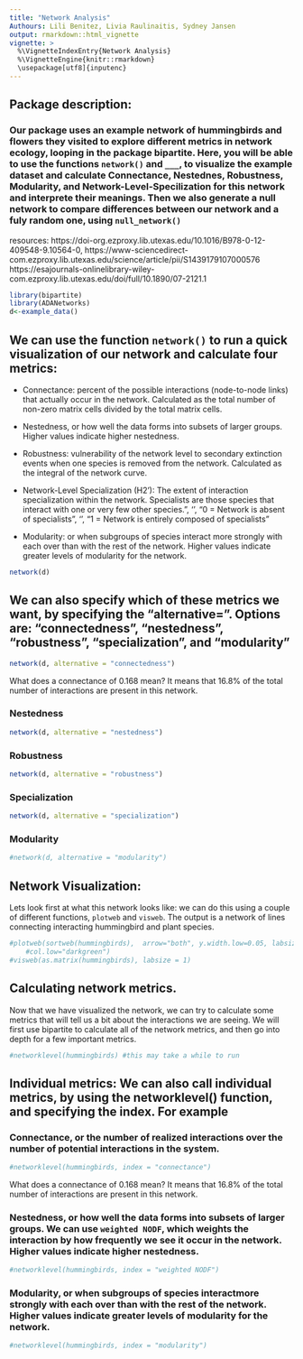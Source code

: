 ```yaml
---
title: "Network Analysis"
Authours: Lili Benitez, Livia Raulinaitis, Sydney Jansen
output: rmarkdown::html_vignette
vignette: >
  %\VignetteIndexEntry{Network Analysis}
  %\VignetteEngine{knitr::rmarkdown}
  \usepackage[utf8]{inputenc}
---
```


## Package description: 
### Our package uses an example network of hummingbirds and flowers they visited to explore different metrics in network ecology, looping in the package bipartite. Here, you will be able to use the functions `network()` and `___`,  to visualize the example dataset and calculate Connectance, Nestednes, Robustness, Modularity, and Network-Level-Specilization for this network and interprete their meanings. Then we also generate a null network to compare differences between our network and a fuly random one, using `null_network()`
resources: https://doi-org.ezproxy.lib.utexas.edu/10.1016/B978-0-12-409548-9.10564-0, https://www-sciencedirect-com.ezproxy.lib.utexas.edu/science/article/pii/S1439179107000576 https://esajournals-onlinelibrary-wiley-com.ezproxy.lib.utexas.edu/doi/full/10.1890/07-2121.1
```r
library(bipartite)
library(ADANetworks)
d<-example_data()
```

## We can use the function `network()` to run a quick visualization of our network and calculate four metrics: 
- Connectance: percent of the possible interactions (node-to-node links) that actually occur in the network.
  Calculated as the total number of non-zero matrix cells divided by the total matrix cells.
- Nestedness, or how well the data forms into subsets of larger groups. Higher values indicate higher nestedness. 

- Robustness: vulnerability of the network level to secondary extinction events when one species is removed from the network. Calculated as the integral of the network curve.
- Network-Level Specialization (H2'): The extent of interaction specialization within the network. Specialists are those species that interact with one or very few other species.", '\n',
                     "0 = Network is absent of specialists", '\n',
                     "1 = Network is entirely composed of specialists"
- Modularity: or when subgroups of species interact more strongly with each over than with the rest of the network. Higher values indicate greater levels of modularity for the network. 

```r
network(d)
```
## We can also specify which of these metrics we want, by specifying the "alternative=". Options are: "connectedness", "nestedness", "robustness", "specialization", and "modularity"
```r
network(d, alternative = "connectedness")
```
What does a connectance of 0.168 mean? It means that 16.8% of the total number of interactions are present in this network. 

### Nestedness
```r
network(d, alternative = "nestedness")
```
### Robustness
```r
network(d, alternative = "robustness")
```
### Specialization
```r
network(d, alternative = "specialization")
```
### Modularity
```r
#network(d, alternative = "modularity")
```

## Network Visualization: 
Lets look first at what this network looks like: we can do this using a couple of different functions, `plotweb` and `visweb`. The output is a network of lines connecting interacting hummingbird and plant species. 
```r
#plotweb(sortweb(hummingbirds),  arrow="both", y.width.low=0.05, labsize=.7, text.rot=90, col.high="blue", 
	#col.low="darkgreen")
#visweb(as.matrix(hummingbirds), labsize = 1)
```

## Calculating network metrics. 
Now that we have visualized the network, we can try to calculate some metrics that will tell us a bit about the interactions we are seeing. We will first use bipartite to calculate all of the network metrics, and then go into depth for a few important metrics. 

```r
#networklevel(hummingbirds) #this may take a while to run
```
## Individual metrics: We can also call individual metrics, by using the networklevel() function, and specifying the index. For example
 
### Connectance, or the number of realized interactions over the number of potential interactions in the system. 
```r
#networklevel(hummingbirds, index = "connectance")
```
What does a connectance of 0.168 mean? It means that 16.8% of the total number of interactions are present in this network. 

### Nestedness, or how well the data forms into subsets of larger groups. We can use `weighted NODF`, which weights the interaction by how frequently we see it occur in the network. Higher values indicate higher nestedness. 

```r
#networklevel(hummingbirds, index = "weighted NODF")
```
### Modularity, or when subgroups of species interactmore strongly with each over than with the rest of the network. Higher values indicate greater levels of modularity for the network. 
```r
#networklevel(hummingbirds, index = "modularity")
```



